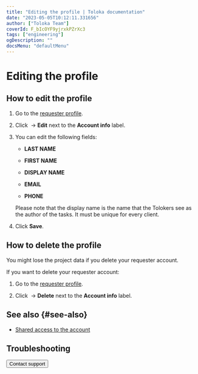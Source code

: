 ```yaml
---
title: "Editing the profile | Toloka documentation"
date: "2023-05-05T10:12:11.331656"
author: ["Toloka Team"]
coverId: F_bIcOYF9yjrxkPZrXc3
tags: ["engineering"]
ogDescription: ""
docsMenu: "defaultMenu"
---
```



# Editing the profile

## How to edit the profile

1. Go to the [requester profile](https://platform.toloka.ai/requester/profile).

1. Click <img src="https://tlkfrontprod.azureedge.net/portal-production/static/uploaded/images/1675425178780/1675425178780_original_svg.svg" alt="" /> → **Edit** next to the **Account info** label.

1. You can edit the following fields:

    - **LAST NAME**

    - **FIRST NAME**

    - **DISPLAY NAME**

    - **EMAIL**

    - **PHONE**

    <Note mode="warning" title="Warning">

    Please note that the display name is the name that the Tolokers see as the author of the tasks. It must be unique for every client.

    </Note>

1. Click **Save**.

## How to delete the profile

<Note mode="restriction" title="Alert">

You might lose the project data if you delete your requester account.

</Note>

If you want to delete your requester account:

1. Go to the [requester profile](https://platform.toloka.ai/requester/profile).

1. Click <img src="https://tlkfrontprod.azureedge.net/portal-production/static/uploaded/images/1675425178780/1675425178780_original_svg.svg" alt="" /> → **Delete** next to the **Account info** label.

## See also {#see-also}

- [Shared access to the account](/docs/guide/multiple-access)

## Troubleshooting

<FaqChangeAccountType/>

<FaqDeleteAccount/>

<Button themeColor="light" view="default" size="l" type="link" url="/docs/guide/troubleshooting/support?form-source=guide-edit-profile">Contact support</Button>